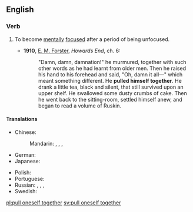 ==English==

===Verb===
{{infl|en|verb|head=[[to]] [[pull]] [[oneself]] [[together]]}}

# {{idiomatic}} To become [[mentally]] [[focused]] after a period of being unfocused.
#* '''1910''', [[w:E. M. Forster|E. M. Forster]], ''Howards End'', ch. 6:
#*: "Damn, damn, damnation!" he murmured, together with such other words as he had learnt from older men. Then he raised his hand to his forehead and said, "Oh, damn it all—" which meant something different. He '''pulled himself together'''. He drank a little tea, black and silent, that still survived upon an upper shelf. He swallowed some dusty crumbs of cake. Then he went back to the sitting-room, settled himself anew, and began to read a volume of Ruskin.

====Translations====
{{trans-top|to become mentally focused after a period of being unfocused}}
* Chinese:
*: Mandarin: {{t|zh|振作起來|sc=Hani}}, {{t|zh|振作起来|tr=zhènzuò qǐlái|sc=Hani}}, {{t|zh|鎮定下來|sc=Hani}}, {{t|zh|镇定下来|tr=zhèndìng xiàlái|sc=Hani}}
* German: {{t|de|sich zusammenreißen}}
* Japanese: {{t|ja|気を取り直す|tr=きをとりなおす, ki o torinaosu|sc=Jpan}}
{{trans-mid}}
* Polish: {{t|pl|brać się w garść}}
* Portuguese: {{t|pt|recompor-se}}
* Russian: {{t|ru|приходить в себя|tr=prixodít' v sebjá|sc=Cyrl}} {{impf}}, {{t|ru|прийти в себя|tr=prijtí v sebjá|sc=Cyrl}} {{pf}}, {{t|ru|собираться|tr=sobirát'sja|sc=Cyrl}} {{impf}}, {{t|ru|собраться|tr=sobrát'sja|sc=Cyrl}} {{pf}}
* Swedish: {{t|sv|samla sig}}
{{trans-bottom}}

[[pl:pull oneself together]]
[[sv:pull oneself together]]